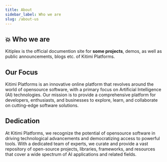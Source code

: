 ```yaml
---
title: About
sidebar_label: Who we are
slug: /about-us
---
```


## 💥 Who we are

Kitiplex is the official documention site for **some projects**, demos, as well as public announcements, blogs etc. of Kitimi Platforms.

## Our Focus

Kitimi Platforms is an innovative online platform that revolves around the world of opensource software, with a primary focus on Artificial Intelligence (AI) technologies. Our mission is to provide a comprehensive platform for developers, enthusiasts, and businesses to explore, learn, and collaborate on cutting-edge software solutions.

## Dedication

At Kitimi Platforms, we recognize the potential of opensource software in driving technological advancements and democratizing access to powerful tools. With a dedicated team of experts, we curate and provide a vast repository of open-source projects, libraries, frameworks, and resources that cover a wide spectrum of AI applications and related fields.
